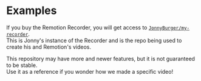 # Examples

If you buy the Remotion Recorder, you will get access to [`JonnyBurger/my-recorder`](https://github.com/JonnyBurger/my-recorder).  
This is Jonny's instance of the Recorder and is the repo being used to create his and Remotion's videos.

This repository may have more and newer features, but it is not guaranteed to be stable.  
Use it as a reference if you wonder how we made a specific video!

